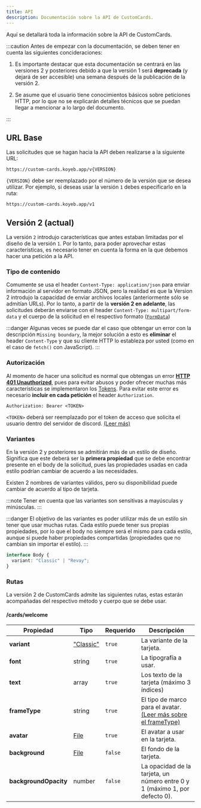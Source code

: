 ```yaml
---
title: API
description: Documentación sobre la API de CustomCards.
---
```



Aquí se detallará toda la información sobre la API de CustomCards.

:::caution
Antes de empezar con la documentación, se deben tener en cuenta las siguientes concideraciones:

1. Es importante destacar que esta documentación se centrará en las versiones 2 y posteriores debido a que la versión 1 será **deprecada** (y dejará de ser accesible) una semana después de la publicación de la versión 2.

2. Se asume que el usuario tiene conocimientos básicos sobre peticiones HTTP, por lo que no se explicarán detalles técnicos que se puedan llegar a mencionar a lo largo del documento.

:::

## URL Base

Las solicitudes que se hagan hacia la API deben realizarse a la siguiente URL:

```http
https://custom-cards.koyeb.app/v{VERSION}
```

`{VERSION}` debe ser reemplazado por el número de la versión que se desea utilizar. Por ejemplo, si deseas usar la versión `1` debes especificarlo en la ruta:

```http
https://custom-cards.koyeb.app/v1
```

## Versión 2 (actual)

La versión `2` introdujo características que antes estaban limitadas por el diseño de la versión `1`. Por lo tanto, para poder aprovechar estas características, es necesario tener en cuenta la forma en la que debemos hacer una petición a la API.

### Tipo de contenido

Comumente se usa el header `Content-Type: application/json` para enviar información al servidor en formato JSON, pero la realidad es que la Version 2 introdujo la capacidad de enviar archivos locales (anteriormente sólo se admitían URLs). Por lo tanto, a partir de la **versión 2 en adelante**, las solicitudes deberán enviarse con el header `Content-Type: multipart/form-data` y el cuerpo de la solicitud en el respectivo formato ([`FormData`](https://developer.mozilla.org/en-US/docs/Web/API/FormData))

:::danger
Algunas veces se puede dar el caso que obtengar un error con la descripción `Missing boundary`, la mejor solución a esto es **eliminar** el header `Content-Type` y que su cliente HTTP lo estableza por usted (como en el caso de `fetch()` con JavaScript).
:::

### Autorización

Al momento de hacer una solicitud es normal que obtengas un error [**HTTP 401 Unauthorized**](https://developer.mozilla.org/en-US/docs/Web/HTTP/Status/401), pues para evitar abusos y poder ofrecer muchas más características se implementaron los [Tokens](/reference/api-access). Para evitar este error es necesario **incluir en cada petición** el header `Authorization`.

```http
Authorization: Bearer <TOKEN>
```

`<TOKEN>` deberá ser reemplazado por el token de acceso que solicita el usuario dentro del servidor de discord. [(Leer más)](/reference/tokens)

### Variantes

En la versión 2 y posteriores se admitirán más de un estilo de diseño. Significa que este deberá ser la **primera propiedad** que se debe encontrar presente en el body de la solicitud, pues las propiedades usadas en cada estilo podrían cambiar de acuerdo a las necesidades.

Existen 2 nombres de variantes válidos, pero su disponibilidad puede cambiar de acuerdo al tipo de tarjeta.

:::note
Tener en cuenta que las variantes son sensitivas a mayúsculas y minúsculas.
:::

:::danger
El objetivo de las variantes es poder utilizar más de un estilo sin tener que usar muchas rutas. Cada estilo puede tener sus propias propiedades, por lo que el body no siempre será el mismo para cada estilo, aunque si puede haber propiedades compartidas (propiedades que no cambian sin importar el estilo).
:::

```ts ""Classic"" ""Revay""
interface Body {
  variant: "Classic" | "Revay";
}
```

<LinkCard
  title="Leer más sobre las variantes"
  description="El contenido sobre las variantes y el body de cada solicitud se encuentra aquí."
  href="/reference/variants"
/>

### Rutas

La versión 2 de CustomCards admite las siguientes rutas, estas estarán acompañadas del respectivo método y cuerpo que se debe usar.

#### <Badge variant="success" text="POST" size="large"/> /cards/welcome

<Tabs>
<TabItem label="Classic">

| Propiedad             | Tipo                                                               | Requerido | Descripción                                                                 |
| --------------------- | ------------------------------------------------------------------ | --------- | --------------------------------------------------------------------------- |
| **variant**           | ["Classic"](/reference/api#variantes)                              | `true`    | La variante de la tarjeta.                                                  |
| **font**              | string                                                             | `true`    | La tipografía a usar.                                                       |
| **text**              | array                                                              | `true`    | Los texto de la tarjeta (máximo 3 índices)                                  |
| **frameType**         | string                                                             | `true`    | El tipo de marco para el avatar. [(Leer más sobre el frameType)](/reference/shared-properties)          |
| **avatar**            | [File](https://developer.mozilla.org/en-US/docs/Web/API/File/File) | `true`    | El avatar a usar en la tarjeta.                                             |
| **background**        | [File](https://developer.mozilla.org/en-US/docs/Web/API/File/File) | `false`   | El fondo de la tarjeta.                                                     |
| **backgroundOpacity** | number                                                             | `false`   | La opacidad de la tarjeta, un número entre 0 y 1 (máximo 1, por defecto 0). |

</TabItem>
</Tabs>
